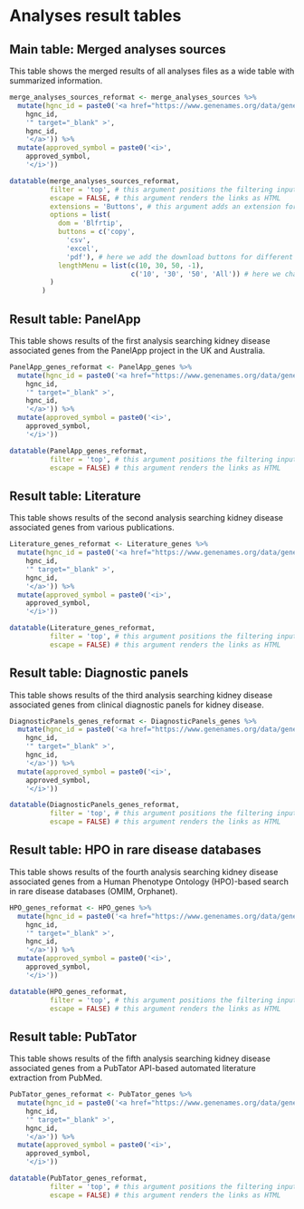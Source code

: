 # Analyses result tables {#analyses-tables}

<!-- TODO: add links to all tables (e.h. to OMIM, PubMed, PanelApp etc.) -->

## Main table: Merged analyses sources

This table shows the merged results of all analyses files as a wide table with summarized information.

```r
merge_analyses_sources_reformat <- merge_analyses_sources %>%
  mutate(hgnc_id = paste0('<a href="https://www.genenames.org/data/gene-symbol-report/#!/hgnc_id/HGNC:',
    hgnc_id,
    '" target="_blank" >',
    hgnc_id,
    '</a>')) %>%
  mutate(approved_symbol = paste0('<i>',
    approved_symbol,
    '</i>'))

datatable(merge_analyses_sources_reformat,
          filter = 'top', # this argument positions the filtering input at the top of the table
          escape = FALSE, # this argument renders the links as HTML
          extensions = 'Buttons', # this argument adds an extension for download buttons
          options = list(
            dom = 'Blfrtip',
            buttons = c('copy',
              'csv',
              'excel',
              'pdf'), # here we add the download buttons for different formats
            lengthMenu = list(c(10, 30, 50, -1), 
                              c('10', '30', '50', 'All')) # here we change the selection options
          )
        )
```


## Result table: PanelApp

This table shows results of the first analysis searching kidney disease associated genes from the PanelApp project in the UK and Australia.

```r
PanelApp_genes_reformat <- PanelApp_genes %>%
  mutate(hgnc_id = paste0('<a href="https://www.genenames.org/data/gene-symbol-report/#!/hgnc_id/HGNC:',
    hgnc_id,
    '" target="_blank" >',
    hgnc_id,
    '</a>')) %>%
  mutate(approved_symbol = paste0('<i>',
    approved_symbol,
    '</i>'))

datatable(PanelApp_genes_reformat,
          filter = 'top', # this argument positions the filtering input at the top of the table
          escape = FALSE) # this argument renders the links as HTML
```


## Result table: Literature

This table shows results of the second analysis searching kidney disease associated genes from various publications.

```r
Literature_genes_reformat <- Literature_genes %>%
  mutate(hgnc_id = paste0('<a href="https://www.genenames.org/data/gene-symbol-report/#!/hgnc_id/HGNC:',
    hgnc_id,
    '" target="_blank" >',
    hgnc_id,
    '</a>')) %>%
  mutate(approved_symbol = paste0('<i>',
    approved_symbol,
    '</i>'))

datatable(Literature_genes_reformat,
          filter = 'top', # this argument positions the filtering input at the top of the table
          escape = FALSE) # this argument renders the links as HTML
```


## Result table: Diagnostic panels

This table shows results of the third analysis searching kidney disease associated genes from clinical diagnostic panels for kidney disease.

```r
DiagnosticPanels_genes_reformat <- DiagnosticPanels_genes %>%
  mutate(hgnc_id = paste0('<a href="https://www.genenames.org/data/gene-symbol-report/#!/hgnc_id/HGNC:',
    hgnc_id,
    '" target="_blank" >',
    hgnc_id,
    '</a>')) %>%
  mutate(approved_symbol = paste0('<i>',
    approved_symbol,
    '</i>'))

datatable(DiagnosticPanels_genes_reformat,
          filter = 'top', # this argument positions the filtering input at the top of the table
          escape = FALSE) # this argument renders the links as HTML
```


## Result table: HPO in rare disease databases

This table shows results of the fourth analysis searching kidney disease associated genes from a Human Phenotype Ontology (HPO)-based search in rare disease databases (OMIM, Orphanet).

```r
HPO_genes_reformat <- HPO_genes %>%
  mutate(hgnc_id = paste0('<a href="https://www.genenames.org/data/gene-symbol-report/#!/hgnc_id/HGNC:',
    hgnc_id,
    '" target="_blank" >',
    hgnc_id,
    '</a>')) %>%
  mutate(approved_symbol = paste0('<i>',
    approved_symbol,
    '</i>'))

datatable(HPO_genes_reformat,
          filter = 'top', # this argument positions the filtering input at the top of the table
          escape = FALSE) # this argument renders the links as HTML
```


## Result table: PubTator

This table shows results of the fifth analysis searching kidney disease associated genes from a PubTator API-based automated literature extraction from PubMed.

```r
PubTator_genes_reformat <- PubTator_genes %>%
  mutate(hgnc_id = paste0('<a href="https://www.genenames.org/data/gene-symbol-report/#!/hgnc_id/HGNC:',
    hgnc_id,
    '" target="_blank" >',
    hgnc_id,
    '</a>')) %>%
  mutate(approved_symbol = paste0('<i>',
    approved_symbol,
    '</i>'))

datatable(PubTator_genes_reformat,
          filter = 'top', # this argument positions the filtering input at the top of the table
          escape = FALSE) # this argument renders the links as HTML
```
